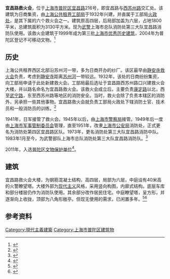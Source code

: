 {{Infobox Modern Building
|image             = IChang_Road_Fire_Station.jpg
|caption           = 救火会大楼正立面
|name              = 宜昌路救火会<br>Ichang Road Fire Station
|location_country  = {{CHN}}
|location_town     = [[上海市|上海市]][[普陀区_(上海市)|普陀区]][[宜昌路_(上海)|宜昌路]]216号
|owner             = 
|architect         = [[上海公共租界工部局|公共租界工部局]]
|construction_start_date= 
|completion_date   = 1932年
|date_demolished   = 
|cost              = 
|structural_system = 钢混
|style             = [[现代主义|现代主义]]
}}
{{文物保护单位
| 级别 = 市县级
|市/县名 = 普陀区
| 名称 = 宜昌路救火会大楼旧址
| 图片 = 
| 说明 = 
| 编号 = 
| 分类 = 
| 时代 = 1932
| 所在 = [[上海市|上海市]][[普陀区_(上海市)|普陀区]][[宜昌路_(上海)|宜昌路]]216号
| 登录 = 2011年<ref>{{Cite web|url=http://www.shpt.gov.cn/wenhuaju/gk-fawen/20171109/275924.html|title=关于印发《普陀区现有各等级文物保护单位（点）名录》的通知_行政发文_文化局|accessdate=2018-05-11|last=上海市普陀区文化局|work=www.shpt.gov.cn|language=zh-Hans|archive-url=https://web.archive.org/web/20180511214701/http://www.shpt.gov.cn/wenhuaju/gk-fawen/20171109/275924.html|archive-date=2018-05-11|dead-url=yes}}</ref>
}}
'''宜昌路救火会'''，位于[[上海市|上海市]][[普陀区_(上海市)|普陀区]][[宜昌路_(上海)|宜昌路]]216号，即宜昌路与[[西苏州路_(上海)|西苏州路]]交汇处。该建筑为日商集资，由[[上海公共租界|上海公共租界]][[上海公共租界工部局|工部局]]于1932年兴建，并直属于工部局[[上海公共租界工部局火政处|火政处]]，是其下属的六个救火会之一。建筑原高四层，后局部加盖为六层，占地1800平米，总建筑面积为3130平方米。现为[[武警|武警]]上海市总队消防处第三大队宜昌路消防队使用。该救火会建筑于1999年成为第三批[[上海市优秀历史建筑|上海市优秀历史建筑]]，2004年为普陀区登记不可移动文物。<ref>{{cite web |url=http://www.cnepaper.com/xptb/html/2011-06/29/content_7_2.htm |language=zh |title=新公布的普陀区文物保护单位简介 |publisher=新普陀报 |accessdate=2014-01-23 |archive-date=2014-07-23 |archive-url=https://web.archive.org/web/20140723135917/http://www.cnepaper.com/xptb/html/2011-06/29/content_7_2.htm |dead-url=no }}</ref>

==历史==
上海公共租界西区北部沿苏州河一带，多为日商开办的纱厂。该区最早由[[静安寺救火会|静安寺救火会]]负责，考虑到[[静安寺|静安寺]]距离[[苏州河|苏州河]]一带较远。1932年，该处的日商纷纷集资，向工部局申请于此处新建救火会。工部局最后选址于宜昌路西苏州路口兴建救火会大楼，并以路名命名为宜昌路救火会。该救火会成立后，主要负责[[康定路_(上海)|康定路]]以北，西至[[武宁路_(上海)|武宁路]]，东至西苏州路等地区的消防安全。当时，救火会除了负责本辖区的消防外，另承担一些其他事物。宜昌路救火会就负责工部局火政处下辖消防士官、技术员和一般消防员的训练。<ref>{{cite web |url=http://www.shtong.gov.cn/newsite/node2/node2245/node63852/node63858/node63881/node64473/userobject1ai57976.html |language=zh |title=上海租界志>>第二篇机构>>第三章行政管理机构>>第二节 工部局机构 |publisher=上海市地方志办公室 |accessdate=2014-07-17 |deadurl=yes |archiveurl=https://web.archive.org/web/20150924122538/http://www.shtong.gov.cn/newsite/node2/node2245/node63852/node63858/node63881/node64473/userobject1ai57976.html |archivedate=2015-09-24 }}</ref>

1941年，日军接管了救火会。1945年以后，由[[上海市警察局|上海市警察局]]接管。1949年后一度由[[上海市军事管制委员会|上海市军事管制委员会]]管理，直至1951年，改隶[[上海市公安局|上海市公安局]]消防处，正式更名为消防处第四区宜昌路区队。1973年，更名消防处第三大队宜昌路消防中队。1983年1月至今，为武警部队上海市总队消防处第三大队宜昌路消防队。<ref>{{cite book|author=普陀区人民政府 |title=《上海市普陀区地名志》 |publisher=学林出版社 |location=上海市定西路710弄37号 |page=256 |isbn=780510137X |date=1988年12月}}</ref>

2011年，入选[[普陀区文物保护单位|普陀区文物保护单位]]<ref>{{Cite book|title=上海文化年鉴 2012年|last=《上海文化年鉴》编辑部编|publisher=《上海文化年鉴》编辑部|year=2012.10|pages=271-272}}</ref>。
==建筑==
宜昌路救火会大楼，为钢筋混凝土结构，高四层，局部为六层，中庭设有40米高的火警瞭望塔。大楼外部为[[现代主义|现代主义]]风格，采用竖向构图，内廊式结构。底层车库和部分楼层仍作为消防队使用。其余部分改作居民住宅。中庭瞭望塔，呈方形，并逐渐向上收拢，顶部为八角形敞亭。但现无使用的需求，已闲置多年。<ref>{{cite web |url=http://ptwh.shpt.gov.cn/whyc/show/832.html |language=zh |title=宜昌路救火会大楼旧址 |publisher=普陀区文化局 |accessdate=2014-07-17 |deadurl=yes |archiveurl=https://web.archive.org/web/20121230173351/http://ptwh.shpt.gov.cn/whyc/show/832.html |archivedate=2012-12-30 |df= }}</ref><ref>{{cite web |url=http://www.shmzj.gov.cn/gb/lnb/node12/userobject1ai9272.html |language=zh |title=旧上海的救火站 |publisher=上海老年报 |accessdate=2014-07-17 |archive-url=https://web.archive.org/web/20150924101350/http://www.shmzj.gov.cn/gb/lnb/node12/userobject1ai9272.html |archive-date=2015-09-24 |dead-url=yes }}</ref>

==参考资料==
{{注脚}}

{{上海市第三批优秀历史建筑}}

[[Category:現代主義建築|Category:現代主義建築]]
[[Category:上海市普陀区建筑物|Category:上海市普陀区建筑物]]